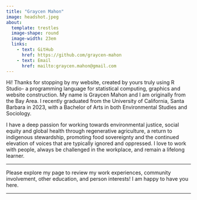 ```yaml
---
title: "Graycen Mahon"
image: headshot.jpeg
about: 
  template: trestles
  image-shape: round
  image-width: 23em
  links:
    - text: GitHub
      href: https://github.com/graycen-mahon
    - text: Email
      href: mailto:graycen.mahon@gmail.com
---
```


Hi! Thanks for stopping by my website, created by yours truly using R Studio- a programming language for statistical computing, graphics and website construction. My name is Graycen Mahon and I am originally from the Bay Area. I recently graduated from the University of California, Santa Barbara in 2023, with a Bachelor of Arts in both Environmental Studies and Sociology.

I have a deep passion for working towards environmental justice, social equity and global health through regenerative agriculture, a return to indigenous stewardship, promoting food sovereignty and the continued elevation of voices that are typically ignored and oppressed. I love to work with people, always be challenged in the workplace, and remain a lifelong learner. 

------------------------------------------------------------------------

Please explore my page to review my work experiences, community involvement, other education, and person interests! I am happy to have you here. 

------------------------------------------------------------------------
